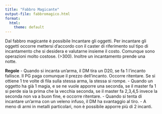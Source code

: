 ```yaml
---
title: "Fabbro Magicante"
output-file: fabbromagico.html
format:
  html:
    theme: default
---
```


Dal fabbro magicante è possibile Incantare gli oggetti. 
Per incantare gli oggetti occorre mettersi d'accordo con il caster di riferimento sul tipo di incantamento che si desidera e valutarne insieme il costo. Comunque sono operazioni molto costose. (>300). Inoltre un incantamento prende una notte. 

**Regole**
- Quando si incanta un'arma, il DM tira un D20, se fa 1 l'incanto fallisce. Il PG paga comunque il prezzo dell'incanto. Occorre ritentare. Se si ottiene 1 tre volte di fila sulla stessa arma, la stessa si rompe. 
- Quando un oggetto ha già 1 magia, e se ne vuole apporre una seconda, se il master fa 1 si perde sia la prima che la vecchia seconda, se il master fa 2,3,4,5 invece la seconda non va a buon fine, e occorre ritentare. 
- Quando si tenta di incantare un'arma con un veleno infuso, il DM ha svantaggio al tiro.
- A meno di armi in metalli particolari, non è possibile apporre più di 2 incanti. 